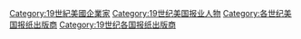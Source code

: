 [[Category:19世紀美國企業家|Category:19世紀美國企業家]]
[[Category:19世纪美国报业人物|Category:19世纪美国报业人物]]
[[Category:各世纪美国报纸出版商|Category:各世纪美国报纸出版商]]
[[Category:19世纪各国报纸出版商|Category:19世纪各国报纸出版商]]